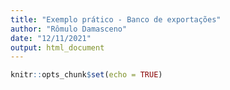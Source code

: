 ```yaml
---
title: "Exemplo prático - Banco de exportações"
author: "Rômulo Damasceno"
date: "12/11/2021"
output: html_document
---
```


```r
knitr::opts_chunk$set(echo = TRUE)
```
